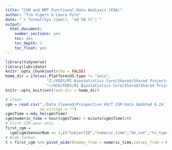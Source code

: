 ---
title: "CGM and BMT Functional Data Analysis (FDA)"
author: "Tim Vigers & Laura Pyle"
date: "`r format(Sys.time(), '%d %B %Y')`"
output:
  html_document:
    number_sections: yes
    toc: yes
    toc_depth: 2
    toc_float: yes
---

```{r setup, include=FALSE}
library(tidyverse)
library(lubridate)
knitr::opts_chunk$set(echo = FALSE)
home_dir = ifelse(.Platform$OS.type != "unix",
                  "Z:/PEDS/RI Biostatistics Core/Shared/Shared Projects/Laura/BDC/Projects/Jenna Sopfe/CGM Accuracy in BMT/",
                  "~/UCD/PEDS/RI Biostatistics Core/Shared/Shared Projects/Laura/BDC/Projects/Jenna Sopfe/CGM Accuracy in BMT/")
knitr::opts_knit$set(root.dir = home_dir)
```

```{r data import}
# Clean
cgm = read.csv("./Data_Cleaned/Prospective HSCT CGM Data Updated 6.24.19 FULL DATA SET.csv",
               na.strings = "")
cgm$Time = mdy_hm(cgm$Time)
cgm$numeric_time = hour(cgm$Time) + minute(cgm$Time)/60
# First CGM wear only
first_cgm = 
  cgm[cgm$SensorNum == 1,c("SubjectID","numeric_time","dx_cat","tx_type","Historic_Glucose")]
# Wide format
t = first_cgm %>% pivot_wider(names_from = numeric_time,values_from = Historic_Glucose)
```
